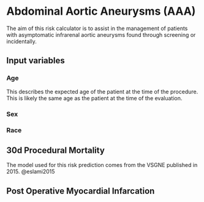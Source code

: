 # Abdominal Aortic Aneurysms (AAA) {#aaa}

The aim of this risk calculator is to assist in the management of patients with asymptomatic infrarenal aortic aneurysms found through screening or incidentally.

## Input variables

### Age

This describes the expected age of the patient at the time of the procedure. This is likely the same age as the patient at the time of the evaluation.

### Sex

### Race

## 30d Procedural Mortality

The model used for this risk prediction comes from the VSGNE published in 2015. @eslami2015

## Post Operative Myocardial Infarcation
